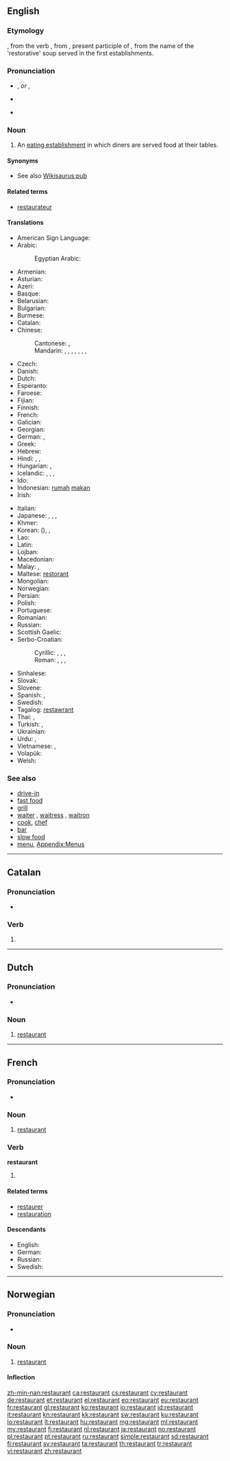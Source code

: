 {{also|Restaurant}}
==English==
{{wikipedia|lang=en}}

===Etymology===
{{borrowing|fr|restaurant}}, from the verb {{term|restaurer|lang=fr}}, from {{etyl|la}} {{term|restaurans|lang=la}}, present participle of {{term|restauro|restauro|I restore|lang=la}}, from  the name of the 'restorative' soup served in the first establishments.

===Pronunciation===
* {{a|UK}} {{IPA|/ˈɹɛst.əˌɹɒnt/}}, {{X-SAMPA|/r\Est"r\Qnt/}} ''or'' {{IPA|/ˈɹɛst.əˌɹɑ̃/}}, {{X-SAMPA|/r\Est"r\A~/}}
* {{audio|En-uk-a restaurant.ogg|Audio (UK)}}
* {{a|US}} {{IPA|/ˈɹɛst.əˌɹɑnt/|/ˈɹɛstɹɑnt/}}

===Noun===
{{en-noun}}

# An [[eating establishment]] in which diners are served food at their tables.

====Synonyms====
* See also [[Wikisaurus:pub]]

====Related terms====
* [[restaurateur]]<!--note the spelling: no "n"-->

====Translations====
{{trans-top|an eating establishment in which diners are served food at their tables}}
* American Sign Language: {{tø|ase|R@Chin R@NearChin R@Chin R@NearChin}}
* Arabic: {{t-|ar|مطعم|m|alt=مَطْعَم|tr=maṭʿam}}
*: Egyptian Arabic: {{tø|arz|مطعم|m|tr=maṭʿam|sc=Arab}}
* Armenian: {{t-|hy|ռեստորան|tr=ṙestoran}}
* Asturian: {{t-|ast|restaurante|m}}
* Azeri: {{t-|az|restoran}}
* Basque: {{t+|eu|jatetxe}}
* Belarusian: {{t-|be|рэстаран|m|tr=restarán}}
* Bulgarian: {{t+|bg|ресторант|m|tr=restoránt}}
* Burmese: {{t+|my|စားသောက်ဆိုင်|tr=sa׃ thau' hsain|sc=Mymr}}
* Catalan: {{t+|ca|restaurant|m}}
* Chinese:
*: Cantonese: {{tø|yue|餐廳|sc=Hant}}, {{tø|yue|餐厅|tr=chāan tēng|sc=Hant}}
*: Mandarin: {{t|cmn|餐廳|sc=Hani}}, {{t+|cmn|餐厅|tr=cāntīng|sc=Hani}}, {{t|cmn|餐館|sc=Hani}}, {{t|cmn|餐馆|tr=cānguǎn|sc=Hani}}, {{t|cmn|飯店|sc=Hani}}, {{t+|cmn|饭店|tr=fàndiàn|sc=Hani}}, {{t|cmn|飯館|sc=Hani}}, {{t+|cmn|饭馆|tr=fànguǎn|sc=Hani}}
* Czech: {{t+|cs|restaurace|f}}
* Danish: {{t-|da|restaurant|c}}
* Dutch: {{t+|nl|restaurant|n}}
* Esperanto: {{t-|eo|restoracio}}
* Faroese: {{t-|fo|matstova|f}}
* Fijian: {{t-|fj|vale ni kana}}
* Finnish: {{t+|fi|ravintola}}
* French: {{t+|fr|restaurant|m}}
* Galician: {{t-|gl|restaurante|m}}
* Georgian: {{t-|ka|რესტორანი|tr=restorani|sc=Geor}}
* German: {{t+|de|Restaurant|n}}, {{t+|de|Gaststätte|f}}
* Greek: {{t+|el|εστιατόριο|n|tr=estiatório}}
* Hebrew: {{t+|he|מסעדה|f|tr=mis'adáh|sc=Hebr}}
* Hindi: {{t-|hi|रेस्टोरेन्ट|m|tr=resṭorenṭ|sc=Deva}}, {{t-|hi|रेस्त्रां|m|tr=resṭrā̃|sc=Deva}}, {{t-|hi|जलपानगृह|m|tr=jalapānagṛha|sc=Deva}}
* Hungarian: {{t+|hu|étterem}}, {{t+|hu|vendéglő}}
* Icelandic: {{t-|is|veitingastaður|m}}, {{t+|is|veitingahús|n}}, {{t+|is|matsölustaður|m}}, {{t-|is|veitingasalur|m}}
* Ido: {{t+|io|restorerio}}
* Indonesian: [[rumah]] [[makan]]
* Irish: {{t-|ga|bialann|f}}
{{trans-mid}}
* Italian: {{t+|it|ristorante|m}}
* Japanese: {{t-|ja|レストラン|tr=resutoran}}, {{t+|ja|食堂|tr=しょくどう, shokudō}}, {{t-|ja|料理屋|tr=りょうりや, ryōriya}}, {{t-|ja|料理店|tr=りょうりてん, ryōriten}}
* Khmer: {{t-|km|ហាងបាយ|tr=haang baay|sc=Khmr}}
* Korean: {{t+|ko|식당|tr=sikdang|sc=Kore}} ({{t+|ko|食堂|sc=Kore}}), {{t+|ko|레스토랑|tr=reseutorang|sc=Kore}}, {{t+|ko|음식점|tr=eumshikjeom|sc=Kore}}
* Lao: {{t+|lo|ຮ້ານອາຫານ|tr=hān-ā-hān|sc=Laoo}}
* Latin: {{t+|la|caupona|f}}
* Lojban: {{t-|jbo|gusta}}
* Macedonian: {{t-|mk|ресторан|m|tr=restorán}}
* Malay: {{t-|ms|restoran}}, {{t-|ms|kedai makan}}
* Maltese: [[restorant]] {{m}}
* Mongolian: {{t-|mn|зоогой|tr=zoogoj|sc=Cyrl}}
* Norwegian: {{t+|no|restaurant|m}}
* Persian: {{t+|fa|رستوران|tr=restorân|sc=fa-Arab}}
* Polish: {{t+|pl|restauracja|f}}
* Portuguese: {{t+|pt|restaurante|m}}
* Romanian: {{t-|ro|restaurant|n}}
* Russian: {{t+|ru|ресторан|m|tr=restorán}}
* Scottish Gaelic: {{t-|gd|taigh-bìdh|m}}
* Serbo-Croatian:
*: Cyrillic: {{t|sh|ресторан|m}}, {{t|sh|здрављак}} {{qualifier|dairy restaurant}}, {{t|sh|гостионица|f}}, {{t|sh|гостиона|f}}
*: Roman: {{t|sh|restoran|m}}, {{t|sh|zdravljak|m}} {{qualifier|dairy restaurant}}, {{t|sh|gostionica|f}}, {{t|sh|gostiona|f}}
* Sinhalese: {{t-|si|අවන්හල|tr=avanhala|sc=Sinh}}
* Slovak: {{t+|sk|reštaurácia|f}}
* Slovene: {{t+|sl|restavracija|f}}
* Spanish: {{t+|es|restaurante|m}}, {{t+|es|restorán|m}}
* Swedish: {{t+|sv|restaurang|c}}
* Tagalog: [[restawrant]]
* Thai: {{t-|th|ร้านอาหาร|tr=ráan aahăan|sc=Thai}}, {{t+|th|ภัตตาคาร|tr=pátdtaakaan|sc=Thai}}
* Turkish: {{t+|tr|lokanta}}, {{t+|tr|restoran}}
* Ukrainian: {{t-|uk|ресторан|m|tr=restorán}}
* Urdu: {{t-|ur|ریستوران|m|tr=réstorān|sc=ur-Arab}}, {{t-|ur|ریسٹورانٹ|m|tr=resṭorānṭ|sc=ur-Arab}}
* Vietnamese: {{t-|vi|quán ăn}}, {{t-|vi|tiệm ăn}}
* Volapük: {{t+|vo|staudöp}}
* Welsh: {{t+|cy|bwyty}}
{{trans-bottom}}

===See also===
* [[drive-in]]
* [[fast food]]
* [[grill]]
* [[waiter]] {{m}}, [[waitress]] {{f}}, [[waitron]]
* [[cook]], [[chef]]
* [[bar]]
* [[slow food]]
* [[menu]], [[Appendix:Menus]]

----

==Catalan==

===Pronunciation===
* {{rhymes|ant|lang=ca}}

===Verb===
{{head|ca|verb form}}

# {{ca-verb form of|t=pres|m=ptc|restaurar}}

----

==Dutch==
{{wikipedia|lang=nl}}

===Pronunciation===
* {{audio|Nl-restaurant.ogg|Audio}}

===Noun===
{{nl-noun|n|restaurants|restaurantje}}

# [[#English|restaurant]]

----

==French==

===Pronunciation===
* {{IPA|/ʁɛs.tɔ.ʁɑ̃/|lang=fr}}

===Noun===
{{fr-noun|m}}

# [[#English|restaurant]]

===Verb===
'''restaurant'''

# {{present participle of|restaurer|lang=fr}}

====Related terms====
* [[restaurer]]
* [[restauration#French|restauration]]

====Descendants====
* English: {{l|en|restaurant}}
* German: {{l|de|Restaurant}}
* Russian: {{l|ru|ресторан|tr=restorán}}
* Swedish: {{l|sv|restaurang}}

----

==Norwegian==

===Pronunciation===
* {{IPA|/rɛstʉˈrɑŋ/|lang=no}}

===Noun===
{{head|no|noun|g=m}}

# [[#English|restaurant]]

====Inflection====
{{no-noun-infl|nb-class=m1|nn-class=m1}}

[[zh-min-nan:restaurant]]
[[ca:restaurant]]
[[cs:restaurant]]
[[cy:restaurant]]
[[de:restaurant]]
[[et:restaurant]]
[[el:restaurant]]
[[eo:restaurant]]
[[eu:restaurant]]
[[fr:restaurant]]
[[gl:restaurant]]
[[ko:restaurant]]
[[io:restaurant]]
[[id:restaurant]]
[[it:restaurant]]
[[kn:restaurant]]
[[kk:restaurant]]
[[sw:restaurant]]
[[ku:restaurant]]
[[lo:restaurant]]
[[lt:restaurant]]
[[hu:restaurant]]
[[mg:restaurant]]
[[ml:restaurant]]
[[my:restaurant]]
[[fj:restaurant]]
[[nl:restaurant]]
[[ja:restaurant]]
[[no:restaurant]]
[[pl:restaurant]]
[[pt:restaurant]]
[[ru:restaurant]]
[[simple:restaurant]]
[[sd:restaurant]]
[[fi:restaurant]]
[[sv:restaurant]]
[[ta:restaurant]]
[[th:restaurant]]
[[tr:restaurant]]
[[vi:restaurant]]
[[zh:restaurant]]